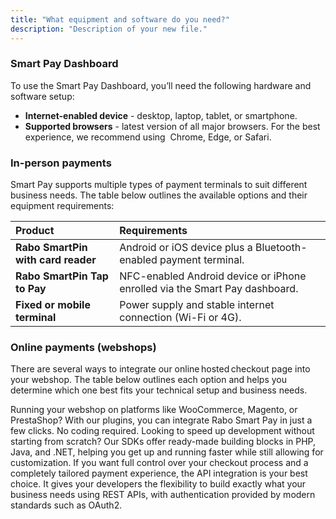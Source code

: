 ```yaml
---
title: "What equipment and software do you need?"
description: "Description of your new file."
---
```


### Smart Pay Dashboard

To use the Smart Pay Dashboard, you’ll need the following hardware and software setup: 

- **Internet-enabled device** - desktop, laptop, tablet, or smartphone. 
- **Supported browsers** - latest version of all major browsers. For the best experience, we recommend using  Chrome, Edge, or Safari. 

### In-person payments 

Smart Pay supports multiple types of payment terminals to suit different business needs. The table below outlines the available options and their equipment requirements: 

| **Product**                        | **Requirements**                                                           |
| :--------------------------------- | :------------------------------------------------------------------------- |
| **Rabo SmartPin with card reader** | Android or iOS device plus a Bluetooth-enabled payment terminal.           |
| **Rabo SmartPin Tap to Pay**       | NFC-enabled Android device or iPhone enrolled via the Smart Pay dashboard. |
| **Fixed or mobile terminal**       | Power supply and stable internet connection (Wi-Fi or 4G).                 |

### Online payments (webshops) 

There are several ways to integrate our online hosted checkout page into your webshop. The table below outlines each option and helps you determine which one best fits your technical setup and business needs. 

<Card title="Plugin" icon="sparkles" color="#2456f6" href="https://payocity.nl/en/provider/smart-pay">
  Running your webshop on platforms like WooCommerce, Magento, or PrestaShop? With our plugins, you can integrate Rabo Smart Pay in just a few clicks. No coding required.
</Card>

<Card title="SDK" icon="gear-code" iconType="regular" color="#2456f6" href="https://github.com/rabobank-nederland/omnikassa-sdk-doc">
  Looking to speed up development without starting from scratch? Our SDKs offer ready-made building blocks in PHP, Java, and .NET, helping you get up and running faster while still allowing for customization.
</Card>

<Card title="API" icon="brackets-curly" iconType="regular" color="#2456f6" href="https://developer.rabobank.nl/overview/rabo-smart-pay">
  If you want full control over your checkout process and a completely tailored payment experience, the API integration is your best choice. It gives your developers the flexibility to build exactly what your business needs using REST APIs, with authentication provided by modern standards such as OAuth2.
</Card>